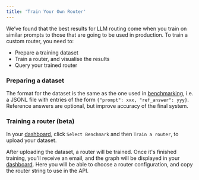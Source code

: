 ```yaml
---
title: 'Train Your Own Router'
---
```


We’ve found that the best results for LLM routing come when you train on similar prompts 
to those that are going to be used in production. To train a custom router, you need to:

- Prepare a training dataset
- Train a router, and visualise the results
- Query your trained router

### Preparing a dataset

The format for the dataset is the same as the one used in 
[benchmarking](https://unify.ai/docs/api/benchmarks.html), i.e. a JSONL file with entries 
of the form `{"prompt": xxx, "ref_answer": yyy}`. Reference answers are optional, but 
improve accuracy of the final system.

### Training a router (beta)

In your [dashboard](https://console.unify.ai/dashboard), click `Select Benchmark` and then
`Train a router`, to upload your dataset.

After uploading the dataset, a router will be trained. Once it's finished training, you'll
receive an email, and the graph will be displayed in your 
[dashboard](https://console.unify.ai/dashboard). Here you will be able to choose a router 
configuration, and copy the router string to use in the API.
